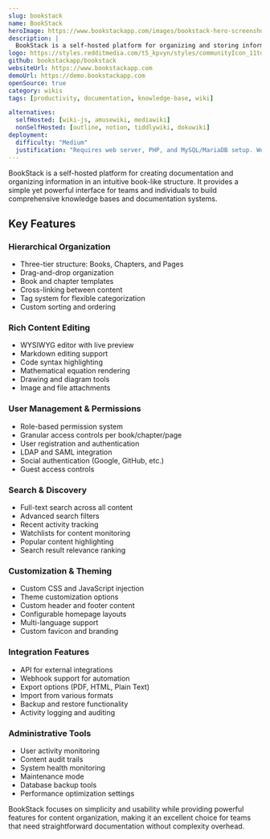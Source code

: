```yaml
---
slug: bookstack
name: BookStack
heroImage: https://www.bookstackapp.com/images/bookstack-hero-screenshot.webp
description: |
  BookStack is a self-hosted platform for organizing and storing information in a book-like structure, perfect for documentation, wikis, and knowledge management.
logo: https://styles.redditmedia.com/t5_kpvyn/styles/communityIcon_11tdwdddqqg41.png
github: bookstackapp/bookstack
websiteUrl: https://www.bookstackapp.com
demoUrl: https://demo.bookstackapp.com
openSource: true
category: wikis
tags: [productivity, documentation, knowledge-base, wiki]

alternatives:
  selfHosted: [wiki-js, amusewiki, mediawiki]
  nonSelfHosted: [outline, notion, tiddlywiki, dokuwiki]
deployment:
  difficulty: "Medium"
  justification: "Requires web server, PHP, and MySQL/MariaDB setup. Well-documented installation process with Docker options available."
---
```


BookStack is a self-hosted platform for creating documentation and organizing information in an intuitive book-like structure. It provides a simple yet powerful interface for teams and individuals to build comprehensive knowledge bases and documentation systems.

## Key Features

### Hierarchical Organization

- Three-tier structure: Books, Chapters, and Pages
- Drag-and-drop organization
- Book and chapter templates
- Cross-linking between content
- Tag system for flexible categorization
- Custom sorting and ordering

### Rich Content Editing

- WYSIWYG editor with live preview
- Markdown editing support
- Code syntax highlighting
- Mathematical equation rendering
- Drawing and diagram tools
- Image and file attachments

### User Management & Permissions

- Role-based permission system
- Granular access controls per book/chapter/page
- User registration and authentication
- LDAP and SAML integration
- Social authentication (Google, GitHub, etc.)
- Guest access controls

### Search & Discovery

- Full-text search across all content
- Advanced search filters
- Recent activity tracking
- Watchlists for content monitoring
- Popular content highlighting
- Search result relevance ranking

### Customization & Theming

- Custom CSS and JavaScript injection
- Theme customization options
- Custom header and footer content
- Configurable homepage layouts
- Multi-language support
- Custom favicon and branding

### Integration Features

- API for external integrations
- Webhook support for automation
- Export options (PDF, HTML, Plain Text)
- Import from various formats
- Backup and restore functionality
- Activity logging and auditing

### Administrative Tools

- User activity monitoring
- Content audit trails
- System health monitoring
- Maintenance mode
- Database backup tools
- Performance optimization settings

BookStack focuses on simplicity and usability while providing powerful features for content organization, making it an excellent choice for teams that need straightforward documentation without complexity overhead.
